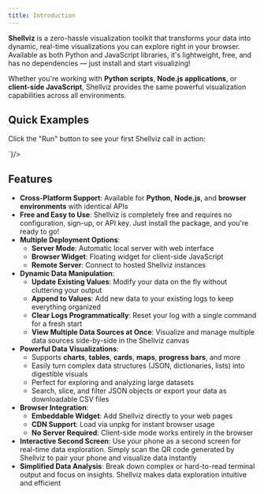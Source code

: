 ```yaml
---
title: Introduction
---
```


**Shellviz** is a zero-hassle visualization toolkit that transforms your data into dynamic, real-time visualizations you can explore right in your browser. Available as both Python and JavaScript libraries, it's lightweight, free, and has no dependencies — just install and start visualizing!

Whether you're working with **Python scripts**, **Node.js applications**, or **client-side JavaScript**, Shellviz provides the same powerful visualization capabilities across all environments.

## Quick Examples

Click the "Run" button to see your first Shellviz call in action:

<CodeRunner code='shellviz.log("my first shellviz command");shellviz.table([["Alice", 25, 5.6], ["Bob", 30, 5.9], ["Charlie", 22, 5.7]]);shellviz.json({"name": "Alicez", "age": 25, "height": 5.6})'>
<CodeExample language="python" code={`from shellviz import log, table, json
log("my first shellviz command")
# Shellviz serving on http://192.168.86.124:5544
table([("Alice", 25, 5.6), ("Bob", 30, 5.9), ("Charlie", 22, 5.7)])
json({"name": "Alice", "age": 25, "height": 5.6})
`}/>
<CodeExample language="javascript" code={`import { log, table, json } from 'shellviz';
log('hello from Node.js');
table([['Name', 'Age'], ['Alice', 30], ['Bob', 25]]);
json({ message: 'JavaScript visualization!' });
`}/>
<CodeExample language="html" code={`<script src="https://unpkg.com/shellviz"></script>
<script>
const { log, show } = shellviz;
show(); // Display floating widget
log('hello from the browser');
</script>
`}/>
</CodeRunner>


## Features

- **Cross-Platform Support**: Available for **Python**, **Node.js**, and **browser environments** with identical APIs
- **Free and Easy to Use**: Shellviz is completely free and requires no configuration, sign-up, or API key. Just install the package, and you're ready to go!
- **Multiple Deployment Options**:
  - **Server Mode**: Automatic local server with web interface
  - **Browser Widget**: Floating widget for client-side JavaScript
  - **Remote Server**: Connect to hosted Shellviz instances
- **Dynamic Data Manipulation**:
  - **Update Existing Values**: Modify your data on the fly without cluttering your output
  - **Append to Values**: Add new data to your existing logs to keep everything organized
  - **Clear Logs Programmatically**: Reset your log with a single command for a fresh start
  - **View Multiple Data Sources at Once**: Visualize and manage multiple data sources side-by-side in the Shellviz canvas
- **Powerful Data Visualizations**:
  - Supports **charts**, **tables**, **cards**, **maps**, **progress bars**, and more
  - Easily turn complex data structures (JSON, dictionaries, lists) into digestible visuals
  - Perfect for exploring and analyzing large datasets
  - Search, slice, and filter JSON objects or export your data as downloadable CSV files
- **Browser Integration**:
  - **Embeddable Widget**: Add Shellviz directly to your web pages
  - **CDN Support**: Load via unpkg for instant browser usage
  - **No Server Required**: Client-side mode works entirely in the browser
- **Interactive Second Screen**: Use your phone as a second screen for real-time data exploration. Simply scan the QR code generated by Shellviz to pair your phone and visualize data instantly
- **Simplified Data Analysis**: Break down complex or hard-to-read terminal output and focus on insights. Shellviz makes data exploration intuitive and efficient